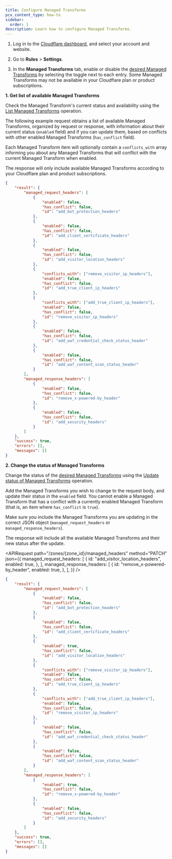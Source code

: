 ```yaml
---
title: Configure Managed Transforms
pcx_content_type: how-to
sidebar:
  order: 1
description: Learn how to configure Managed Transforms.
---
```



<Tabs syncKey="dashPlusAPIPlusTerraform"> <TabItem label="Dashboard">

1. Log in to the [Cloudflare dashboard](https://dash.cloudflare.com/), and select your account and website.

2. Go to **Rules** > **Settings**.

3. In the **Managed Transforms** tab, enable or disable the [desired Managed Transforms](/rules/transform/managed-transforms/reference/) by selecting the toggle next to each entry. Some Managed Transforms may not be available in your Cloudflare plan or product subscriptions.

</TabItem> <TabItem label="API">

**1. Get list of available Managed Transforms**

Check the Managed Transform's current status and availability using the [List Managed Transforms](/api/resources/managed_transforms/methods/list/) operation.

The following example request obtains a list of available Managed Transforms, organized by request or response, with information about their current status (`enabled` field) and if you can update them, based on conflicts with other enabled Managed Transforms (`has_conflict` field).

Each Managed Transform item will optionally contain a `conflicts_with` array informing you about any Managed Transforms that will conflict with the current Managed Transform when enabled.

The response will only include available Managed Transforms according to your Cloudflare plan and product subscriptions.

<APIRequest path="/zones/{zone_id}/managed_headers" method="GET" />

```json output collapse={9-40,48-52}
{
	"result": {
		"managed_request_headers": [
			{
				"enabled": false,
				"has_conflict": false,
				"id": "add_bot_protection_headers"
			},
			{
				"enabled": false,
				"has_conflict": false,
				"id": "add_client_certificate_headers"
			},
			{
				"enabled": false,
				"has_conflict": false,
				"id": "add_visitor_location_headers"
			},
			{
				"conflicts_with": ["remove_visitor_ip_headers"],
				"enabled": false,
				"has_conflict": false,
				"id": "add_true_client_ip_headers"
			},
			{
				"conflicts_with": ["add_true_client_ip_headers"],
				"enabled": false,
				"has_conflict": false,
				"id": "remove_visitor_ip_headers"
			},
			{
				"enabled": false,
				"has_conflict": false,
				"id": "add_waf_credential_check_status_header"
			},
			{
				"enabled": false,
				"has_conflict": false,
				"id": "add_waf_content_scan_status_header"
			}
		],
		"managed_response_headers": [
			{
				"enabled": false,
				"has_conflict": false,
				"id": "remove_x-powered-by_header"
			},
			{
				"enabled": false,
				"has_conflict": false,
				"id": "add_security_headers"
			}
		]
	},
	"success": true,
	"errors": [],
	"messages": []
}
```

**2. Change the status of Managed Transforms**

Change the status of the [desired Managed Transforms](/rules/transform/managed-transforms/reference/) using the [Update status of Managed Transforms](/api/resources/managed_transforms/methods/edit/) operation.

Add the Managed Transforms you wish to change to the request body, and update their status in the `enabled` field. You cannot enable a Managed Transform that has a conflict with a currently enabled Managed Transform (that is, an item where `has_conflict` is `true`).

Make sure you include the Managed Transforms you are updating in the correct JSON object (`managed_request_headers` or `managed_response_headers`).

The response will include all the available Managed Transforms and their new status after the update.

<APIRequest
	path="/zones/{zone_id}/managed_headers"
	method="PATCH"
	json={{
		managed_request_headers: [
			{
				id: "add_visitor_location_headers",
				enabled: true,
			},
		],
		managed_response_headers: [
			{
				id: "remove_x-powered-by_header",
				enabled: true,
			},
		],
	}}
/>

```json output collapse={4-13,19-40,48-52}
{
	"result": {
		"managed_request_headers": [
			{
				"enabled": false,
				"has_conflict": false,
				"id": "add_bot_protection_headers"
			},
			{
				"enabled": false,
				"has_conflict": false,
				"id": "add_client_certificate_headers"
			},
			{
				"enabled": true,
				"has_conflict": false,
				"id": "add_visitor_location_headers"
			},
			{
				"conflicts_with": ["remove_visitor_ip_headers"],
				"enabled": false,
				"has_conflict": false,
				"id": "add_true_client_ip_headers"
			},
			{
				"conflicts_with": ["add_true_client_ip_headers"],
				"enabled": false,
				"has_conflict": false,
				"id": "remove_visitor_ip_headers"
			},
			{
				"enabled": false,
				"has_conflict": false,
				"id": "add_waf_credential_check_status_header"
			},
			{
				"enabled": false,
				"has_conflict": false,
				"id": "add_waf_content_scan_status_header"
			}
		],
		"managed_response_headers": [
			{
				"enabled": true,
				"has_conflict": false,
				"id": "remove_x-powered-by_header"
			},
			{
				"enabled": false,
				"has_conflict": false,
				"id": "add_security_headers"
			}
		]
	},
	"success": true,
	"errors": [],
	"messages": []
}
```

</TabItem> <TabItem label="Terraform">

<Render file="v4-code-snippets" product="terraform" />

<Render file="transform/terraform-managed-transforms-example" />

</TabItem> </Tabs>
